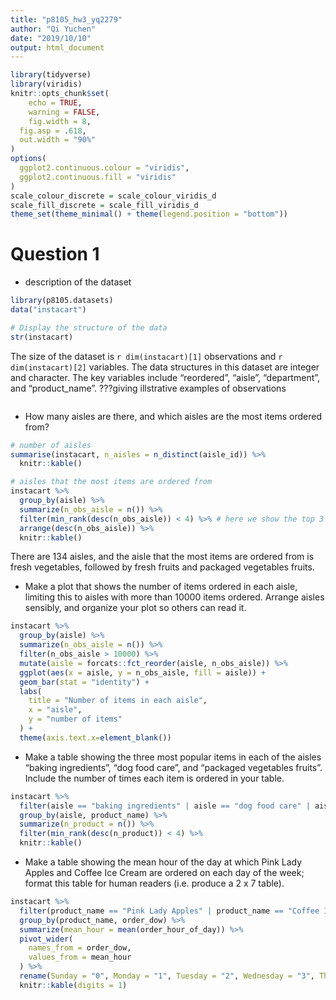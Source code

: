 ```yaml
---
title: "p8105_hw3_yq2279"
author: "Qi Yuchen"
date: "2019/10/10"
output: html_document
---
```


```r
library(tidyverse)
library(viridis)
knitr::opts_chunk$set(
	echo = TRUE,
	warning = FALSE,
	fig.width = 8, 
  fig.asp = .618,
  out.width = "90%"
)
options(
  ggplot2.continuous.colour = "viridis",
  ggplot2.continuous.fill = "viridis"
)
scale_colour_discrete = scale_colour_viridis_d
scale_fill_discrete = scale_fill_viridis_d
theme_set(theme_minimal() + theme(legend.position = "bottom"))

```

# Question 1

* description of the dataset

```r
library(p8105.datasets)
data("instacart")

# Display the structure of the data
str(instacart)
```

The size of the dataset is `r dim(instacart)[1]` observations and `r dim(instacart)[2]` variables. 
The data structures in this dataset are integer and character.
The key variables include "reordered", "aisle", "department", and "product_name".
???giving illstrative examples of observations

```r

```

* How many aisles are there, and which aisles are the most items ordered from?

```r
# number of aisles
summarise(instacart, n_aisles = n_distinct(aisle_id)) %>% 
  knitr::kable()

# aisles that the most items are ordered from 
instacart %>% 
  group_by(aisle) %>% 
  summarize(n_obs_aisle = n()) %>% 
  filter(min_rank(desc(n_obs_aisle)) < 4) %>% # here we show the top 3
  arrange(desc(n_obs_aisle)) %>% 
  knitr::kable()
```

There are 134 aisles, and the aisle that the most items are ordered from is fresh vegetables, followed by fresh fruits and packaged vegetables fruits.

* Make a plot that shows the number of items ordered in each aisle, limiting this to aisles with more than 10000 items ordered. Arrange aisles sensibly, and organize your plot so others can read it.

```r
instacart %>% 
  group_by(aisle) %>% 
  summarize(n_obs_aisle = n()) %>% 
  filter(n_obs_aisle > 10000) %>% 
  mutate(aisle = forcats::fct_reorder(aisle, n_obs_aisle)) %>% 
  ggplot(aes(x = aisle, y = n_obs_aisle, fill = aisle)) + 
  geom_bar(stat = "identity") +
  labs(
    title = "Number of items in each aisle",
    x = "aisle",
    y = "number of items"
  ) +
  theme(axis.text.x=element_blank())

```

* Make a table showing the three most popular items in each of the aisles “baking ingredients”, “dog food care”, and “packaged vegetables fruits”. Include the number of times each item is ordered in your table.

```r
instacart %>%
  filter(aisle == "baking ingredients" | aisle == "dog food care" | aisle == "packaged vegetables fruits") %>% 
  group_by(aisle, product_name) %>% 
  summarize(n_product = n()) %>% 
  filter(min_rank(desc(n_product)) < 4) %>% 
  knitr::kable()
```

* Make a table showing the mean hour of the day at which Pink Lady Apples and Coffee Ice Cream are ordered on each day of the week; format this table for human readers (i.e. produce a 2 x 7 table).

```r
instacart %>%
  filter(product_name == "Pink Lady Apples" | product_name == "Coffee Ice Cream") %>% 
  group_by(product_name, order_dow) %>% 
  summarize(mean_hour = mean(order_hour_of_day)) %>% 
  pivot_wider(
    names_from = order_dow,
    values_from = mean_hour
  ) %>% 
  rename(Sunday = "0", Monday = "1", Tuesday = "2", Wednesday = "3", Thursday = "4", Friday = "5", Saturday = "6") %>% 
  knitr::kable(digits = 1)
```

